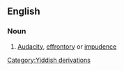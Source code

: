 ==English==
===Noun===
{{wikipedia}}
#[[Audacity]], [[effrontory]] or [[impudence]]
[[Category:Yiddish derivations]]